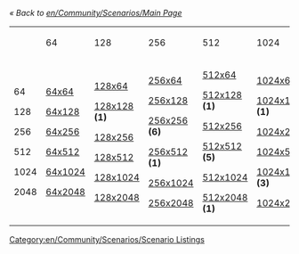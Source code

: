 ''« Back to [[en/Community/Scenarios/Main Page]]''

{| cellspacing="3" width="90%" align="center"
|-
|
|64
|128
|256
|512
|1024
|2048
|-
|width="8px"|
64

128

256

512

1024

2048
|width="16%"|
[[en/Community/Scenarios/Size/64x64|64x64]]

[[en/Community/Scenarios/Size/64x128|64x128]]

[[en/Community/Scenarios/Size/64x256|64x256]]

[[en/Community/Scenarios/Size/64x512|64x512]]

[[en/Community/Scenarios/Size/64x1024|64x1024]]

[[en/Community/Scenarios/Size/64x2048|64x2048]]
|width="16%"|
[[en/Community/Scenarios/Size/128x64|128x64]]

[[en/Community/Scenarios/Size/128x128|128x128]] '''(1)'''

[[en/Community/Scenarios/Size/128x256|128x256]]

[[en/Community/Scenarios/Size/128x512|128x512]]

[[en/Community/Scenarios/Size/128x1024|128x1024]]

[[en/Community/Scenarios/Size/128x2048|128x2048]]
|width="16%"|
[[en/Community/Scenarios/Size/256x64|256x64]]

[[en/Community/Scenarios/Size/256x128|256x128]]

[[en/Community/Scenarios/Size/256x256|256x256]] '''(6)'''

[[en/Community/Scenarios/Size/256x512|256x512]] '''(1)'''

[[en/Community/Scenarios/Size/256x1024|256x1024]]

[[en/Community/Scenarios/Size/256x2048|256x2048]]
|width="16%"|
[[en/Community/Scenarios/Size/512x64|512x64]]

[[en/Community/Scenarios/Size/512x128|512x128]] '''(1)'''

[[en/Community/Scenarios/Size/512x256|512x256]]

[[en/Community/Scenarios/Size/512x512|512x512]] '''(5)'''

[[en/Community/Scenarios/Size/512x1024|512x1024]]

[[en/Community/Scenarios/Size/512x2048|512x2048]] '''(1)'''
|width="16%"|
[[en/Community/Scenarios/Size/1024x64|1024x64]]

[[en/Community/Scenarios/Size/1024x128|1024x128]] '''(1)'''

[[en/Community/Scenarios/Size/1024x256|1024x256]]

[[en/Community/Scenarios/Size/1024x512|1024x512]]

[[en/Community/Scenarios/Size/1024x1024|1024x1024]] '''(3)'''

[[en/Community/Scenarios/Size/1024x2048|1024x2048]]
|width="16%"|
[[en/Community/Scenarios/Size/2048x64|2048x64]]

[[en/Community/Scenarios/Size/2048x128|2048x128]]

[[en/Community/Scenarios/Size/2048x256|2048x256]]

[[en/Community/Scenarios/Size/2048x512|2048x512]]

[[en/Community/Scenarios/Size/2048x1024|2048x1024]] '''(1)'''

[[en/Community/Scenarios/Size/2048x2048|2048x2048]] '''(4)'''
|}

[[Category:en/Community/Scenarios/Scenario Listings]]